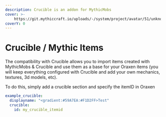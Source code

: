 ```yaml
---
description: Crucible is an addon for MythicMobs
cover: >-
    https://git.mythiccraft.io/uploads/-/system/project/avatar/51/unknown.png?width=64
coverY: 0
---
```


# Crucible / Mythic Items

The compatibility with Crucible allows you to import items created with MythicMobs & Crucible and use them as a base for your Oraxen items (you will keep everything configured with Crucible and add your own mechanics, textures, 3d models, etc).

To do this, simply add a crucible section and specify the itemID in Oraxen

```yaml
example_crucible:
  displayname: "<gradient:#59A7EA:#F1D2FF>Test"
  crucible:
    id: my_crucible_itemid
```
